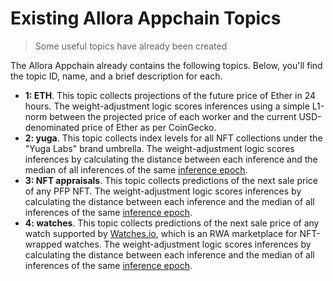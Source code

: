 # Existing Allora Appchain Topics

> Some useful topics have already been created

The Allora Appchain already contains the following topics. Below, you'll find the topic ID, name, and a brief description for each.

- **1: ETH**. This topic collects projections of the future price of Ether in 24 hours. The weight-adjustment logic scores inferences using a simple L1-norm between the projected price of each worker and the current USD-denominated price of Ether as per CoinGecko.
- **2: yuga**. This topic collects index levels for all NFT collections under the "Yuga Labs" brand umbrella.  The weight-adjustment logic scores inferences by calculating the distance between each inference and the median of all inferences of the same [inference epoch](../learn/architecture#topics).
- **3: NFT appraisals**. This topic collects predictions of the next sale price of any PFP NFT.  The weight-adjustment logic scores inferences by calculating the distance between each inference and the median of all inferences of the same [inference epoch](../learn/architecture#topics).
- **4: watches**. This topic collects predictions of the next sale price of any watch supported by [Watches.io](https://watches.io/), which is an RWA marketplace for NFT-wrapped watches. The weight-adjustment logic scores inferences by calculating the distance between each inference and the median of all inferences of the same [inference epoch](../learn/architecture#topics).
